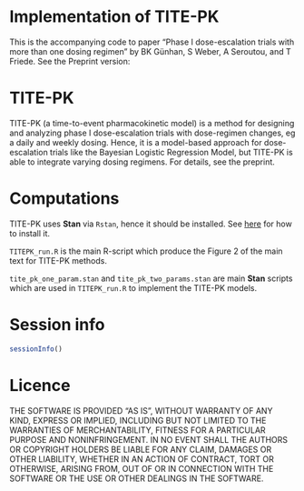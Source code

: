 Implementation of TITE-PK 
=========================
This is the accompanying code to paper "Phase I dose-escalation trials with more than one dosing regimen"
by BK Günhan, S Weber, A Seroutou, and T Friede.
See the Preprint version: 

TITE-PK 
=======
TITE-PK (a time-to-event pharmacokinetic model) is a method for designing and analyzing 
phase I dose-escalation trials with dose-regimen changes, eg a daily and weekly dosing.
Hence, it is a model-based approach for dose-escalation trials like the Bayesian Logistic
Regression Model, but TITE-PK is able to integrate varying dosing regimens. For details, 
see the preprint.

Computations
============
TITE-PK uses **Stan** via `Rstan`, hence it should be installed. 
See [here](https://github.com/stan-dev/rstan/wiki/RStan-Getting-Started)
for how to install it.

`TITEPK_run.R` is the main R-script which produce the Figure 2 of the main text
for TITE-PK methods.

`tite_pk_one_param.stan` and `tite_pk_two_params.stan` are main **Stan** scripts
which are used in `TITEPK_run.R` to implement the TITE-PK models.

Session info
============
```r
sessionInfo()
```



Licence
=======

  THE SOFTWARE IS PROVIDED "AS IS", WITHOUT WARRANTY OF ANY KIND, EXPRESS OR
  IMPLIED, INCLUDING BUT NOT LIMITED TO THE WARRANTIES OF MERCHANTABILITY,
  FITNESS FOR A PARTICULAR PURPOSE AND NONINFRINGEMENT. IN NO EVENT SHALL THE
  AUTHORS OR COPYRIGHT HOLDERS BE LIABLE FOR ANY CLAIM, DAMAGES OR OTHER
  LIABILITY, WHETHER IN AN ACTION OF CONTRACT, TORT OR OTHERWISE, ARISING FROM,
  OUT OF OR IN CONNECTION WITH THE SOFTWARE OR THE USE OR OTHER DEALINGS IN THE
  SOFTWARE.





